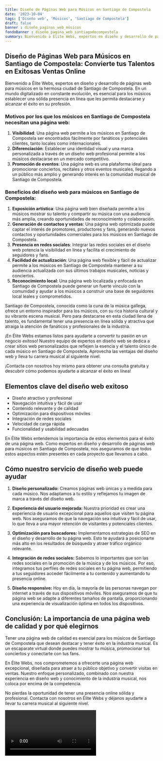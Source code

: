 ```yaml
---
title: Diseño de Páginas Web para Músicos en Santiago de Compostela
date: '2023-10-04'
tags: ['Diseño web', 'Músicos', 'Santiago de Compostela']
draft: false
banner : diseño_paginas_web_músicos
fondoBanner : diseño_pagina_web_santiagodecompostela
summary: Bienvenido a Élite Webs, expertos en diseño y desarrollo de páginas web para músicos en la hermosa ciudad de Santiago de Compostela. En un mundo digitalizado en constante evolución, es esencial para los músicos establecer una sólida presencia en línea que les permita destacarse y alcanzar el éxito en su profesión.
---
```


## Diseño de Páginas Web para Músicos en Santiago de Compostela: Convierte tus Talentos en Exitosas Ventas Online

Bienvenido a Élite Webs, expertos en diseño y desarrollo de páginas web para músicos en la hermosa ciudad de Santiago de Compostela. En un mundo digitalizado en constante evolución, es esencial para los músicos establecer una sólida presencia en línea que les permita destacarse y alcanzar el éxito en su profesión.

### Motivos por los que los músicos en Santiago de Compostela necesitan una página web:

1. **Visibilidad**: Una página web permite a los músicos en Santiago de Compostela ser encontrados fácilmente por fanáticos y potenciales clientes, tanto locales como internacionales.
2. **Diferenciación**: Establecer una identidad visual y una marca personalizada a través de un diseño web profesional permite a los músicos destacarse en un mercado competitivo.
3. **Promoción de eventos**: Una página web es una plataforma ideal para promocionar conciertos, recitales y otros eventos musicales, llegando a un público más amplio y generando interés en la comunidad musical de Santiago de Compostela.

### Beneficios del diseño web para músicos en Santiago de Compostela:

1. **Exposición artística**: Una página web bien diseñada permite a los músicos mostrar su talento y compartir su música con una audiencia más amplia, creando oportunidades de reconocimiento y colaboración.
2. **Generación de contactos y ventas**: Una página web optimizada puede captar el interés de promotores, productores y fans, generando nuevos contactos y oportunidades comerciales para los músicos en Santiago de Compostela.
3. **Presencia en redes sociales**: Integrar las redes sociales en el diseño web potencia la visibilidad en línea y facilita el crecimiento de seguidores y fans.
4. **Facilidad de actualización**: Una página web flexible y fácil de actualizar permite a los músicos en Santiago de Compostela mantener a su audiencia actualizada con sus últimos trabajos musicales, noticias y conciertos.
5. **Reconocimiento local**: Una página web localizada y enfocada en Santiago de Compostela puede generar un fuerte vínculo con la comunidad y ayudar a los músicos a construir una base de seguidores local leales y comprometidos.

Santiago de Compostela, conocida como la cuna de la música gallega, ofrece un entorno inspirador para los músicos, con su rica historia cultural y su vibrante escena musical. Pero para destacarse en esta ciudad llena de talento, es fundamental tener una presencia en línea sólida y atractiva que atraiga la atención de fanáticos y profesionales de la industria.

¡En Élite Webs estamos listos para ayudarte a convertir tu pasión en un negocio exitoso! Nuestro equipo de expertos en diseño web se dedica a crear sitios web personalizados que reflejen la esencia y el talento único de cada músico en Santiago de Compostela. Aprovecha las ventajas del diseño web y lleva tu carrera musical al siguiente nivel.

¡Contacta con nosotros hoy mismo para obtener una consulta gratuita y descubrir cómo podemos ayudarte a alcanzar el éxito en línea!

<GifSeo />

<Cta />

## Elementos clave del diseño web exitoso

- Diseño atractivo y profesional
- Navegación intuitiva y fácil de usar
- Contenido relevante y de calidad
- Optimización para dispositivos móviles
- Integración de redes sociales
- Velocidad de carga rápida
- Funcionalidad y usabilidad adecuadas

En Élite Webs entendemos la importancia de estos elementos para el éxito de una página web. Como expertos en diseño y desarrollo de páginas web para músicos en Santiago de Compostela, nos aseguramos de que todos estos aspectos estén presentes en cada proyecto que llevamos a cabo.

## Cómo nuestro servicio de diseño web puede ayudar

1. **Diseño personalizado:** Creamos páginas web únicas y a medida para cada músico. Nos adaptamos a tu estilo y reflejamos tu imagen de marca a través del diseño web.

2. **Experiencia del usuario mejorada:** Nuestra prioridad es crear una experiencia de usuario excepcional para aquellos que visiten tu página web. Nos aseguramos de que la navegación sea intuitiva y fácil de usar, lo que lleva a una mayor retención de visitantes y potenciales clientes.

3. **Optimización para buscadores:** Implementamos estrategias de SEO en el diseño y desarrollo de tu página web. Esto te ayudará a posicionarte más alto en los resultados de búsqueda y atraer tráfico orgánico relevante.

4. **Integración de redes sociales:** Sabemos lo importantes que son las redes sociales en la promoción de la música y de los músicos. Por eso, integramos tus perfiles de redes sociales en tu página web, permitiendo a tus seguidores acceder fácilmente a tu contenido y aumentando tu presencia online.

5. **Diseño responsive:** Hoy en día, la mayoría de las personas navegan por internet a través de sus dispositivos móviles. Nos aseguramos de que tu página web se adapte a diferentes tamaños de pantalla, proporcionando una experiencia de visualización óptima en todos los dispositivos.

## Conclusión: La importancia de una página web de calidad y por qué elegirnos

Tener una página web de calidad es esencial para los músicos de Santiago de Compostela que desean destacar y tener éxito en la industria musical. Es un escaparate virtual donde puedes mostrar tu música, promocionar tus conciertos y conectarte con tus fans.

En Élite Webs, nos comprometemos a ofrecerte una página web excepcional, diseñada para atraer a tu público objetivo y convertir visitas en ventas. Nuestro enfoque personalizado, combinado con nuestra experiencia en diseño web y conocimiento de la industria musical, nos coloca por encima de la competencia.

No pierdas la oportunidad de tener una presencia online sólida y profesional. Contacta con nosotros en Élite Webs y déjanos ayudarte a llevar tu carrera musical al siguiente nivel.

<Video />

<CtaBot job='Músicos' city='Santiago de Compostela'/>

<Gmaps query='Santiago de Compostela+españa+maps' />